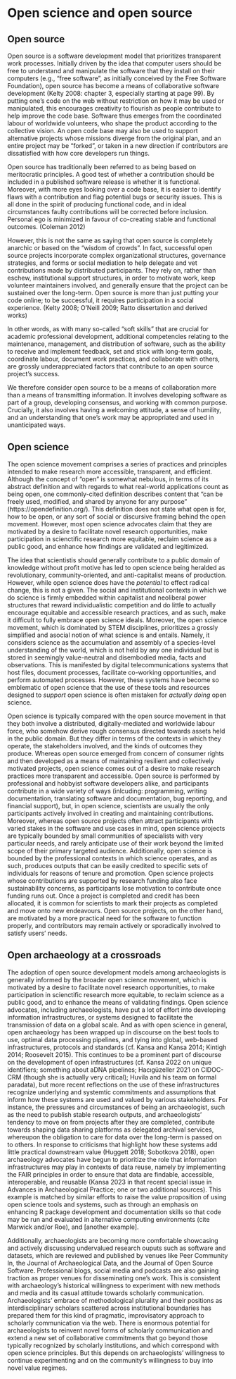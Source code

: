 # Open science and open source <!-- Background -->

## Open source

Open source is a software development model that prioritizes transparent work processes. Initially driven by the idea that computer users should be free to understand and manipulate the software that they install on their computers (e.g., "free software", as initially conceived by the Free Software Foundation), open source has become a means of collaborative software development (Kelty 2008: chapter 3, especially starting at page 99). By putting one's code on the web without restriction on how it may be used or manipulated, this encourages creativity to flourish as people contribute to help improve the code base. Software thus emerges from the coordinated labour of worldwide volunteers, who shape the product according to the collective vision. An open code base may also be used to support alternative projects whose missions diverge from the original plan, and an entire project may be "forked", or taken in a new direction if contributors are dissatisfied with how core developers run things.

Open source has traditionally been referred to as being based on meritocratic principles. A good test of whether a contribution should be included in a published software release is whether it is functional. Moreover, with more eyes looking over a code base, it is easier to identify flaws with a contribution and flag potential bugs or security issues. This is all done in the spirit of producing functional code, and in ideal circumstances faulty contributions will be corrected before inclusion. Personal ego is minimized in favour of co-creating stable and functional outcomes. (Coleman 2012)

However, this is not the same as saying that open source is completely anarchic or based on the "wisdom of crowds". In fact, successful open source projects incorporate complex organizational structures, governance strategies, and forms or social mediation to help delegate and vet contributions made by distributed participants. They rely on, rather than eschew, institutional support structures, in order to motivate work, keep volunteer maintainers involved, and generally ensure that the project can be sustained over the long-term. Open source is more than just putting your code online; to be successful, it requires participation in a social experience. (Kelty 2008; O'Neill 2009; Ratto dissertation and derived works)

In other words, as with many so-called "soft skills" that are crucial for academic professional development, additional competencies relating to the maintenance, management, and distribution of software, such as the ability to receive and implement feedback, set and stick with long-term goals, coordinate labour, document work practices, and collaborate with others, are grossly underappreciated factors that contribute to an open source project's success.

We therefore consider open source to be a means of collaboration more than a means of transmitting information. It involves developing software as part of a group, developing consensus, and working with common purpose. Crucially, it also involves having a welcoming attitude, a sense of humility, and an understanding that one's work may be appropriated and used in unanticipated ways.

## Open science

The open science movement comprises a series of practices and principles intended to make research more accessible, transparent, and efficient. Although the concept of "open" is somewhat nebulous, in terms of its abstract definition and with regards to what real-world applications count as being open, one commonly-cited definition describes content that "can be freely used, modified, and shared by anyone for any purpose" (https://opendefinition.org/). This definition does not state what open is for, how to be open, or any sort of social or discursive framing behind the open movement. However, most open science advocates claim that they are motivated by a desire to facilitate novel research opportunities, make participation in scienctific research more equitable, reclaim science as a public good, and enhance how findings are validated and legitimized.

The idea that scientistis should generally contribute to a public domain of knowledge without profit motive has led to open science being heralded as revolutionary, community-oriented, and anti-capitalist means of production. However, while open science does have the _potential_ to effect radical change, this is not a given. The social and institutional contexts in which we do science is firmly embedded within capitalist and neoliberal power structures that reward individualistic competition and do little to actually encourage equitable and accessible research practices, and as such, make it difficult to fully embrace open science ideals. Moreover, the open science movement, which is dominated by STEM disciplines, prioritizes a grossly simplified and asocial notion of what science is and entails. Namely, it considers science as the accumulation and assembly of a species-level understanding of the world, which is not held by any one individual but is stored in seemingly value-neutral and disembodied media, facts and observations. This is manifested by digital telecommunications systems that host files, document processes, facilitate co-working opportunities, and perform automated processes. However, these systems have become so emblematic of open science that the use of these tools and resources designed to _support_ open science is often mistaken for _actually doing_ open science.

Open science is typically compared with the open source movement in that they both involve a distributed, digitally-mediated and worldwide labour force, who somehow derive rough consensus directed towards assets held in the public domain. But they differ in terms of the contexts in which they operate, the stakeholders involved, and the kinds of outcomes they produce. Whereas open source emerged from concern of consumer rights and then developed as a means of maintaining resilient and collectively motivated projects, open science comes out of a desire to make research practices more transparent and accessible. Open source is performed by professional and hobbyist software developers alike, and participants contribute in a wide variety of ways (inlcuding: programming, writing documentation, translating software and documentation, bug reporting, and financial support), but, in open science, scientists are usually the only participants actively involved in creating and maintaining contributions. Moreover, whereas open source projects often attract participants with varied stakes in the software and use cases in mind, open science projects are typically bounded by small communities of specialists with very particular needs, and rarely anticipate use of their work beyond the limited scope of their primary targeted audience. Additionally, open science is bounded by the professional contexts in which science operates, and as such, produces outputs that can be easily credited to specific sets of individuals for reasons of tenure and promotion. Open science projects whose contributions are supported by research funding also face sustainability concerns, as participants lose motivation to contribute once funding runs out. Once a project is completed and credit has been allocated, it is common for scientists to mark their projects as completed and move onto new endeavours. Open source projects, on the other hand, are motivated by a more practical need for the software to function properly, and contributors may remain actively or sporadically involved to satisfy users' needs.

## Open archaeology at a crossroads

<!-- TODO: Maybe this would fit better in the introduction or conclusion? -->

The adoption of open source development models among archaeologists is generally informed by the broader open science movement, which is motivated by a desire to facilitate novel research opportunities, to make participation in scienctific research more equitable, to reclaim science as a public good, and to enhance the means of validating findings. Open science advocates, including archaeologists, have put a lot of effort into developing information infrastructures, or systems designed to facilitate the transmission of data on a global scale. And as with open science in general, open archaeology has been wrapped up in discourse on the best tools to use, optimal data processing pipelines, and tying into global, web-based infrastructures, protocols and standards (cf. Kansa and Kansa 2014; Kintigh 2014; Roosevelt 2015). This continues to be a prominent part of discourse on the development of open infrastructures (cf. Kansa 2022 on unique  identifiers; something about aDNA pipelines; Hacıgüzeller 2021 on CIDOC-CRM (though she is actually very critical); Huvila and his team on formal paradata), but more recent reflections on the use of these infrastructures recognize underlying and systemtic commitments and assumptions that inform how these systems are used and valued by various stakeholders. For instance, the pressures and circumstances of being an archaeologist, such as the need to publish stable research outputs, and archaeologists' tendency to move on from projects after they are completed, contribute towards shaping data sharing platforms as delegated archival services, whereupon the obligation to care for data over the long-term is passed on to others. In response to criticisms that highlight how these systems add little practical downstream value (Huggett 2018; Sobotkova 2018), open archaeology advocates have begun to prioritize the role that information infrastructures may play in contexts of data reuse, namely by implementing the FAIR principles in order to ensure that data are findable, accessible, interoperable, and reusable (Kansa 2023 in that recent special issue in Advances in Archaeological Practice; one or two additional sources). This example is matched by similar efforts to raise the value proposition of using open science tools and systems, such as through an emphasis on enhancing R package development and documentation skills so that code may be run and evaluated in alternative computing environments (cite Marwick and/or Roe), and [another example].

Additionally, archaeologists are becoming more comfortable showcasing and actively discussing undervalued research ouputs such as software and datasets, which are reviewed and published by venues like Peer Community In, the Journal of Archaeological Data, and the Journal of Open Source Software. Professional blogs, social media and podcasts are also gaining traction as proper venues for disseminating one's work. This is consistent with archaeology's historical willingness to experiment with new methods and media and its casual attitude towards scholarly communication. Archaeologists' embrace of methodological plurality and their positions as interdisciplinary scholars scattered across institutional boundaries has prepared them for this kind of pragmatic, improvisatory approach to scholarly communication via the web. There is enormous potential for archaeologists to reinvent novel forms of scholarly communication and extend a new set of collaborative commitments that go beyond those typically recognized by scholarly institutions, and which correspond with open science principles. But this depends on archaeologists' willingness to continue experimenting and on the community's willingness to buy into novel value regimes.

